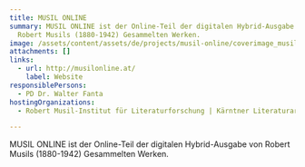 ```yaml
---
title: MUSIL ONLINE
summary: MUSIL ONLINE ist der Online-Teil der digitalen Hybrid-Ausgabe von
  Robert Musils (1880-1942) Gesammelten Werken.
image: /assets/content/assets/de/projects/musil-online/coverimage_musilonline_2000x1143px.jpg
attachments: []
links:
  - url: http://musilonline.at/
    label: Website
responsiblePersons:
  - PD Dr. Walter Fanta
hostingOrganizations:
  - Robert Musil-Institut für Literaturforschung | Kärntner Literaturarchiv

---
```

MUSIL ONLINE ist der Online-Teil der digitalen Hybrid-Ausgabe von Robert Musils (1880-1942) Gesammelten Werken.
